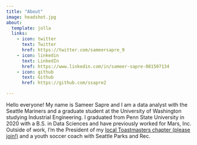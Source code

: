 ```yaml
---
title: "About"
image: headshot.jpg
about:
  template: jolla
  links:
    - icon: twitter
      text: Twitter
      href: https://twitter.com/sameersapre_9
    - icon: linkedin
      text: LinkedIn
      href: https://www.linkedin.com/in/sameer-sapre-081507134
    - icon: github
      text: Github
      href: https://github.com/ssapre2

---
```


Hello everyone! 
My name is Sameer Sapre and I am a data analyst with the Seattle Mariners and a graduate student at the University of Washington studying Industrial Engineering.
I graduated from Penn State University in 2020 with a B.S. in Data Sciences and have previously worked for Mars, Inc.
Outside of work, I'm the President of my [local Toastmasters chapter (please join!)](https://www.toastmasters.org/Find-a-Club/01417617-01417617) and a youth soccer coach with Seattle Parks and Rec. 



